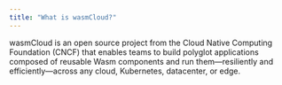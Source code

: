 ```yaml
---
title: "What is wasmCloud?"
---
```



wasmCloud is an open source project from the Cloud Native Computing Foundation (CNCF) that enables teams to build polyglot applications composed of reusable Wasm components and run them&mdash;resiliently and efficiently&mdash;across any cloud, Kubernetes, datacenter, or edge.

<WhatIsWasmCloudSwitcher />